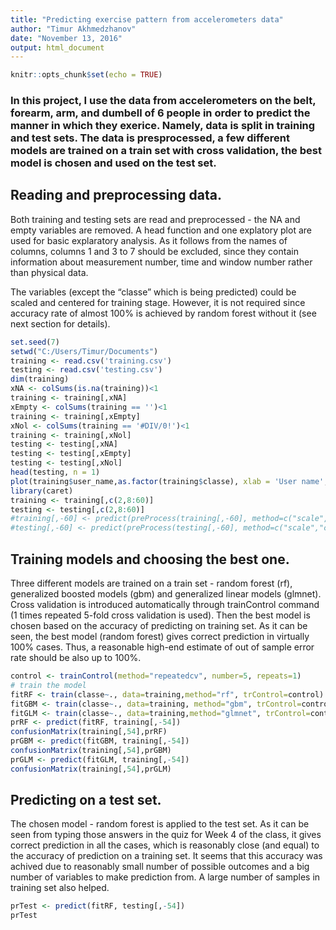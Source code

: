 ```yaml
---
title: "Predicting exercise pattern from accelerometers data"
author: "Timur Akhmedzhanov"
date: "November 13, 2016"
output: html_document
---
```


```r
knitr::opts_chunk$set(echo = TRUE)
```

### In this project, I use the data from accelerometers on the belt, forearm, arm, and dumbell of 6 people in order to predict the manner in which they exerice. Namely, data is split in training and test sets. The data is presprocessed, a few different models are trained on a train set with cross validation, the best model is chosen and used on the test set.

## Reading and preprocessing data.

Both training and testing sets are read and preprocessed - the NA and empty variables are removed. A head function and one explatory plot are used for basic explaratory analysis. As it follows from the names of columns, columns 1 and 3 to 7 should be excluded, since they contain information about measurement number, time and window number rather than physical data. 

The  variables (except the "classe" which is being predicted) could be scaled and centered for training stage. However, it is not required since accuracy rate of almost 100% is achieved by random forest without it (see next section for details).

```r
set.seed(7)
setwd("C:/Users/Timur/Documents")
training <- read.csv('training.csv')
testing <- read.csv('testing.csv')
dim(training)
xNA <- colSums(is.na(training))<1
training <- training[,xNA]
xEmpty <- colSums(training == '')<1
training <- training[,xEmpty]
xNol <- colSums(training == '#DIV/0!')<1
training <- training[,xNol]
testing <- testing[,xNA]
testing <- testing[,xEmpty]
testing <- testing[,xNol]
head(testing, n = 1)
plot(training$user_name,as.factor(training$classe), xlab = 'User name', ylab = 'classe variable')
library(caret)
training <- training[,c(2,8:60)]
testing <- testing[,c(2,8:60)]
#training[,-60] <- predict(preProcess(training[,-60], method=c("scale","center")),training[,-60])
#testing[,-60] <- predict(preProcess(testing[,-60], method=c("scale","center")),testing[,-60])

```


## Training models and choosing the best one.

Three different models are trained on a train set - random forest (rf), generalized boosted models (gbm) and generalized linear models (glmnet). Cross validation is introduced automatically through trainControl command (1 times repeated 5-fold cross validation is used). Then the best model is chosen based on the accuracy of predicting on training set. As it can be seen, the best model (random forest) gives correct prediction in virtually 100% cases. Thus, a reasonable high-end estimate of out of sample error rate should be also up to 100%. 
```r
control <- trainControl(method="repeatedcv", number=5, repeats=1)
# train the model
fitRF <- train(classe~., data=training,method="rf", trControl=control)
fitGBM <- train(classe~., data=training, method="gbm", trControl=control, verbose=FALSE)
fitGLM <- train(classe~., data=training,method="glmnet", trControl=control)
prRF <- predict(fitRF, training[,-54])
confusionMatrix(training[,54],prRF)
prGBM <- predict(fitGBM, training[,-54])
confusionMatrix(training[,54],prGBM)
prGLM <- predict(fitGLM, training[,-54])
confusionMatrix(training[,54],prGLM)

```



## Predicting on a test set.

The chosen model -  random forest is applied to the test set. As it can be seen from typing those answers in the quiz for Week 4 of the class, it gives correct prediction in all the cases, which is reasonably close (and equal) to the accuracy of prediction on a training set. It seems that this accuracy was achived due to reasonably small number of possible outcomes and a big number of variables to make prediction from. A large number of samples in training set also helped.

```r
prTest <- predict(fitRF, testing[,-54])
prTest
```

